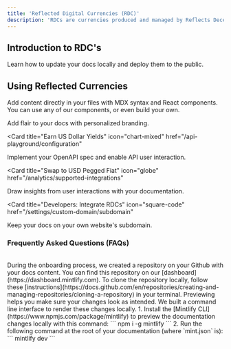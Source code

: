 ```yaml
---
title: 'Reflected Digital Currencies (RDC)'
description: 'RDCs are currencies produced and managed by Reflects Decentralized program infrastructure.'
---
```


## Introduction to RDC's

Learn how to update your docs locally and deploy them to the public.

## Using Reflected Currencies

Add content directly in your files with MDX syntax and React components. You can use any of our components, or even build your own.

<CardGroup>

<Card title="Hedge SOL (Solana)" icon="chart-simple" href="/settings/global">
  Add flair to your docs with personalized branding.
</Card>

<Card
  title="Earn US Dollar Yields"
  icon="chart-mixed"
  href="/api-playground/configuration"
>
  Implement your OpenAPI spec and enable API user interaction.
</Card>

<Card
  title="Swap to USD Pegged Fiat"
  icon="globe"
  href="/analytics/supported-integrations"
>
  Draw insights from user interactions with your documentation.
</Card>

<Card
  title="Developers: Integrate RDCs"
  icon="square-code"
  href="/settings/custom-domain/subdomain"
>
  Keep your docs on your own website's subdomain.
</Card>

</CardGroup>

### Frequently Asked Questions (FAQs)
<br/>

<AccordionGroup>
  <Accordion icon="github" title="Clone your docs locally">
    During the onboarding process, we created a repository on your Github with
    your docs content. You can find this repository on our
    [dashboard](https://dashboard.mintlify.com). To clone the repository
    locally, follow these
    [instructions](https://docs.github.com/en/repositories/creating-and-managing-repositories/cloning-a-repository)
    in your terminal.
  </Accordion>
  <Accordion icon="rectangle-terminal" title="Preview changes">
    Previewing helps you make sure your changes look as intended. We built a
    command line interface to render these changes locally. 1. Install the
    [Mintlify CLI](https://www.npmjs.com/package/mintlify) to preview the
    documentation changes locally with this command: ``` npm i -g mintlify ```
    2. Run the following command at the root of your documentation (where
    `mint.json` is): ``` mintlify dev ```
  </Accordion>
</AccordionGroup>
